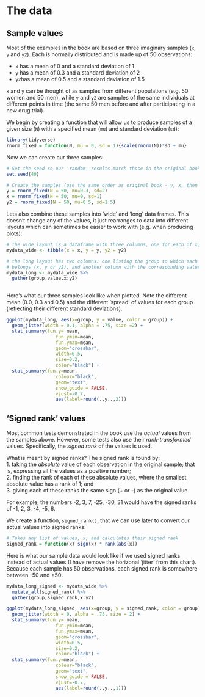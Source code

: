 # The data {#data}

## Sample values {#samplevalues}
Most of the examples in the book are based on three imaginary samples (`x`, `y` and `y2`). Each is normally distributed and is made up of 50 observations:

* `x` has a mean of 0 and a standard deviation of 1
* `y` has a mean of 0.3 and a standard deviation of 2
* `y2`has a mean of 0.5 and a standard deviation of 1.5

`x` and `y` can be thought of as samples from different populations (e.g. 50 women and 50 men), while `y` and `y2` are samples of the same individuals at different points in time (the same 50 men before and after participating in a new drug trial).

We begin by creating a function that will allow us to produce samples of a given size (`N`) with a specified mean (`mu`) and standard deviation (`sd`):

```r
library(tidyverse)
rnorm_fixed = function(N, mu = 0, sd = 1){scale(rnorm(N))*sd + mu}
```

Now we can create our three samples:

```r
# Set the seed so our 'random' results match those in the original book
set.seed(40)

# Create the samples (use the same order as original book - y, x, then y2)
y = rnorm_fixed(N = 50, mu=0.3, sd=2)
x = rnorm_fixed(N = 50, mu=0, sd=1)
y2 = rnorm_fixed(N = 50, mu=0.5, sd=1.5)
```

Lets also combine these samples into 'wide' and 'long' data frames. This doesn't change any of the values, it just rearranges to data into different layouts which can sometimes be easier to work with (e.g. when producing plots):
```r
# The wide layout is a dataframe with three columns, one for each of x, y and y2
mydata_wide <- tibble(x = x, y = y, y2 = y2)

# the long layout has two columns: one listing the group to which each observation 
# belongs (x, y or y2), and another column with the corresponding value
mydata_long <- mydata_wide %>% 
  gather(group,value,x:y2)
  
```

Here's what our three samples look like when plotted. Note the different mean (0.0, 0.3 and 0.5) and the different 'spread' of values for each group (reflecting their different standard deviations).

```r
ggplot(mydata_long, aes(x=group, y = value, color = group)) +
  geom_jitter(width = 0.1, alpha = .75, size =2) + 
  stat_summary(fun.y= mean, 
                  fun.ymin=mean, 
                  fun.ymax=mean, 
                  geom="crossbar", 
                  width=0.5, 
                  size=0.2,
                  color="black") +
  stat_summary(fun.y=mean, 
                  colour="black", 
                  geom="text",
                  show_guide = FALSE, 
                  vjust=-0.7, 
                  aes(label=round(..y..,2))) 
```

## 'Signed rank' values {#ranktrans}

Most common tests demonstrated in the book use the _actual_ values from the samples above. However, some tests also use their _rank-transformed_ values. Specifically, the _signed rank_ of the values is used. 

What is meant by signed ranks? The signed rank is found by:  
1. taking the _absolute_ value of each observation in the original sample; that is, expressing all the values as a positive number;  
2. finding the rank of each of these absolute values, where the smallest absolute value has a rank of 1; and  
3. giving each of these ranks the same sign (+ or -) as the original value.

For example, the numbers -2, 3, 7, -25, -30, 31 would have the signed ranks of -1, 2, 3, -4, -5, 6.

We create a function, `signed_rank()`, that we can use later to convert our actual values into signed ranks:

```r
# Takes any list of values, x, and calculates their signed rank
signed_rank = function(x) sign(x) * rank(abs(x))
```

Here is what our sample data would look like if we used signed ranks instead of actual values (I have remove the horizonal 'jitter' from this chart). Because each sample has 50 observations, each signed rank is somewhere between -50 and +50:

```r
mydata_long_signed <- mydata_wide %>% 
  mutate_all(signed_rank) %>% 
  gather(group,signed_rank,x:y2)

ggplot(mydata_long_signed, aes(x=group, y = signed_rank, color = group)) +
  geom_jitter(width = 0, alpha = .75, size = 2) + 
  stat_summary(fun.y= mean, 
                  fun.ymin=mean, 
                  fun.ymax=mean, 
                  geom="crossbar", 
                  width=0.5, 
                  size=0.2,
                  color="black") +
  stat_summary(fun.y=mean, 
                  colour="black", 
                  geom="text",
                  show_guide = FALSE, 
                  vjust=-0.7, 
                  aes(label=round(..y..,1))) 
```

